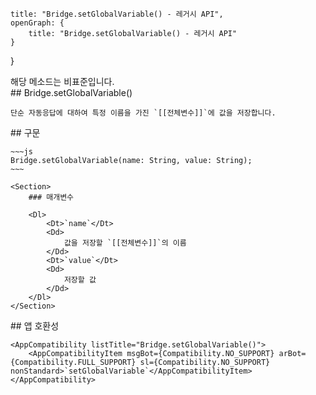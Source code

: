 
    title: "Bridge.setGlobalVariable() - 레거시 API",
    openGraph: {
        title: "Bridge.setGlobalVariable() - 레거시 API"
    }
}

<Section>
    <Noti type={"nonStandard"}>
        해당 메소드는 비표준입니다.
    </Noti>
</Section>
<Section>
    ## Bridge.setGlobalVariable()

    단순 자동응답에 대하여 특정 이름을 가진 `[[전체변수]]`에 값을 저장합니다.
</Section>
<Section>
    ## 구문

    ~~~js
    Bridge.setGlobalVariable(name: String, value: String);
    ~~~

    <Section>
        ### 매개변수

        <Dl>
            <Dt>`name`</Dt>
            <Dd>
                값을 저장할 `[[전체변수]]`의 이름
            </Dd>
            <Dt>`value`</Dt>
            <Dd>
                저장할 값
            </Dd>
        </Dl>
    </Section>
</Section>
<Section>
    ## 앱 호환성

    <AppCompatibility listTitle="Bridge.setGlobalVariable()">
        <AppCompatibilityItem msgBot={Compatibility.NO_SUPPORT} arBot={Compatibility.FULL_SUPPORT} sl={Compatibility.NO_SUPPORT} nonStandard>`setGlobalVariable`</AppCompatibilityItem>
    </AppCompatibility>
</Section>